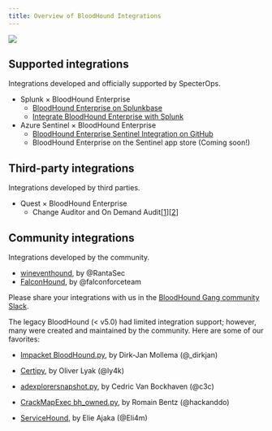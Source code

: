 ---
title: Overview of BloodHound Integrations
---

<img src="/assets/community-edition-pill-tag.svg"/>

## Supported integrations

Integrations developed and officially supported by SpecterOps.

- Splunk × BloodHound Enterprise
   - [BloodHound Enterprise on Splunkbase](https://splunkbase.splunk.com/app/6609)
   - [Integrate BloodHound Enterprise with Splunk](/integrations/integrations/splunk)
- Azure Sentinel × BloodHound Enterprise
   - [BloodHound Enterprise Sentinel Integration on GitHub](https://github.com/Azure/Azure-Sentinel/tree/master/Solutions/BloodHound%20Enterprise)
   - BloodHound Enterprise on the Sentinel app store (Coming soon!)

## Third-party integrations

Integrations developed by third parties.

- Quest × BloodHound Enterprise
   - Change Auditor and On Demand Audit[[1](https://www.quest.com/video/on-demand-audit-now-supports-bloodhound-enterprise/)][[2](https://www.quest.com/video/secure-active-directory-with-bloodhound-enterprise-on-demand-audit/)]

## Community integrations

Integrations developed by the community.

- [wineventhound](https://medium.com/@RantaSec/bloodhound-for-blue-teams-windows-event-id-4624-a259c76ee09e), by @RantaSec
- [FalconHound](https://github.com/FalconForceTeam/FalconHound), by @falconforceteam


Please share your integrations with us in the [BloodHound Gang community Slack](https://ghst.ly/BHSlack).

The legacy BloodHound (< v5.0) had limited integration support; however, many were created and maintained by the community. Here are some of our favorites:

- [Impacket BloodHound.py](https://github.com/dirkjanm/BloodHound.py), by Dirk-Jan Mollema (@_dirkjan)

- [Certipy](https://github.com/ly4k/Certipy), by Oliver Lyak (@ly4k)

- [adexplorersnapshot.py](https://github.com/c3c/ADExplorerSnapshot.py), by Cedric Van Bockhaven (@c3c)

- [CrackMapExec bh_owned.py](https://github.com/byt3bl33d3r/CrackMapExec), by Romain Bentz (@hackanddo)

- [ServiceHound](https://github.com/Eli4m/ServiceHound), by Elie Ajaka (@Eli4m)
